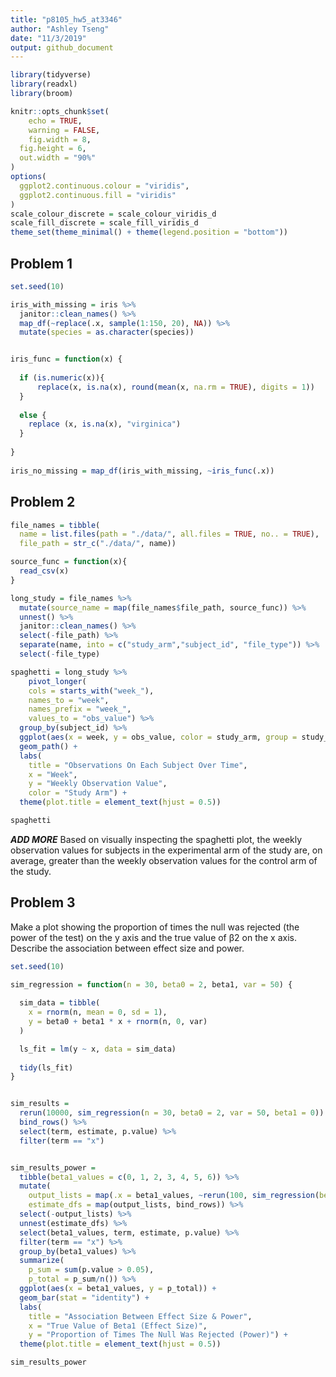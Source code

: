 ```yaml
---
title: "p8105_hw5_at3346"
author: "Ashley Tseng"
date: "11/3/2019"
output: github_document
---
```


```r
library(tidyverse)
library(readxl)
library(broom)

knitr::opts_chunk$set(
	echo = TRUE,
	warning = FALSE,
	fig.width = 8, 
  fig.height = 6,
  out.width = "90%"
)
options(
  ggplot2.continuous.colour = "viridis",
  ggplot2.continuous.fill = "viridis"
)
scale_colour_discrete = scale_colour_viridis_d
scale_fill_discrete = scale_fill_viridis_d
theme_set(theme_minimal() + theme(legend.position = "bottom"))
```


## Problem 1
```r
set.seed(10)

iris_with_missing = iris %>% 
  janitor::clean_names() %>% 
  map_df(~replace(.x, sample(1:150, 20), NA)) %>%
  mutate(species = as.character(species))


iris_func = function(x) { 
  
  if (is.numeric(x)){
      replace(x, is.na(x), round(mean(x, na.rm = TRUE), digits = 1))
  }
  
  else {
    replace (x, is.na(x), "virginica")
  }
  
}
  
iris_no_missing = map_df(iris_with_missing, ~iris_func(.x))
```



## Problem 2
```r
file_names = tibble(
  name = list.files(path = "./data/", all.files = TRUE, no.. = TRUE),
  file_path = str_c("./data/", name))

source_func = function(x){
  read_csv(x)
}

long_study = file_names %>% 
  mutate(source_name = map(file_names$file_path, source_func)) %>% 
  unnest() %>% 
  janitor::clean_names() %>% 
  select(-file_path) %>% 
  separate(name, into = c("study_arm","subject_id", "file_type")) %>%
  select(-file_type)
```


```r
spaghetti = long_study %>% 
    pivot_longer(
    cols = starts_with("week_"),
    names_to = "week",
    names_prefix = "week_",
    values_to = "obs_value") %>% 
  group_by(subject_id) %>% 
  ggplot(aes(x = week, y = obs_value, color = study_arm, group = study_arm)) + 
  geom_path() +
  labs(
    title = "Observations On Each Subject Over Time",
    x = "Week",
    y = "Weekly Observation Value",
    color = "Study Arm") +
  theme(plot.title = element_text(hjust = 0.5))

spaghetti
```


***ADD MORE***
Based on visually inspecting the spaghetti plot, the weekly observation values for subjects in the experimental arm of the study are, on average, greater than the weekly observation values for the control arm of the study. 



## Problem 3

Make a plot showing the proportion of times the null was rejected (the power of the test) on the y axis and the true value of β2 on the x axis. Describe the association between effect size and power.
```r
set.seed(10)

sim_regression = function(n = 30, beta0 = 2, beta1, var = 50) {
  
  sim_data = tibble(
    x = rnorm(n, mean = 0, sd = 1),
    y = beta0 + beta1 * x + rnorm(n, 0, var)
  )

  ls_fit = lm(y ~ x, data = sim_data)
  
  tidy(ls_fit)
}


sim_results = 
  rerun(10000, sim_regression(n = 30, beta0 = 2, var = 50, beta1 = 0)) %>% 
  bind_rows() %>% 
  select(term, estimate, p.value) %>% 
  filter(term == "x")


sim_results_power = 
  tibble(beta1_values = c(0, 1, 2, 3, 4, 5, 6)) %>% 
  mutate(
    output_lists = map(.x = beta1_values, ~rerun(100, sim_regression(beta1 = .x))),
    estimate_dfs = map(output_lists, bind_rows)) %>% 
  select(-output_lists) %>% 
  unnest(estimate_dfs) %>% 
  select(beta1_values, term, estimate, p.value) %>% 
  filter(term == "x") %>% 
  group_by(beta1_values) %>% 
  summarize(
    p_sum = sum(p.value > 0.05),
    p_total = p_sum/n()) %>% 
  ggplot(aes(x = beta1_values, y = p_total)) + 
  geom_bar(stat = "identity") +
  labs(
    title = "Association Between Effect Size & Power",
    x = "True Value of Beta1 (Effect Size)",
    y = "Proportion of Times The Null Was Rejected (Power)") +
  theme(plot.title = element_text(hjust = 0.5))

sim_results_power
```

